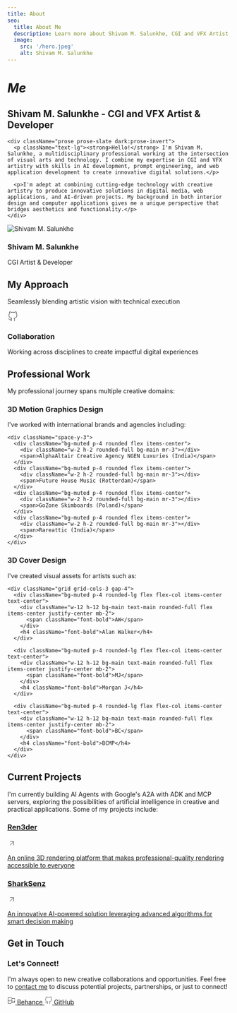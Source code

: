 ```yaml
---
title: About
seo:
  title: About Me
  description: Learn more about Shivam M. Salunkhe, CGI and VFX Artist, AI Developer, Prompt Engineer, and Web App Developer.
  image:
    src: '/hero.jpeg'
    alt: Shivam M. Salunkhe
---
```



# *Me*

<div className="grid grid-cols-1 md:grid-cols-3 gap-8 mb-12">
  <div className="md:col-span-2">
    <h2 className="text-2xl font-serif italic mb-4">Shivam M. Salunkhe - CGI and VFX Artist & Developer</h2>
    
    <div className="prose prose-slate dark:prose-invert">
      <p className="text-lg"><strong>Hello!</strong> I'm Shivam M. Salunkhe, a multidisciplinary professional working at the intersection of visual arts and technology. I combine my expertise in CGI and VFX artistry with skills in AI development, prompt engineering, and web application development to create innovative digital solutions.</p>
      
      <p>I'm adept at combining cutting-edge technology with creative artistry to produce innovative solutions in digital media, web applications, and AI-driven projects. My background in both interior design and computer applications gives me a unique perspective that bridges aesthetics and functionality.</p>
    </div>
  </div>
  
  <div className="bg-muted rounded-lg overflow-hidden relative">
    <Image 
      src="/about.jpeg" 
      alt="Shivam M. Salunkhe" 
      width={400} 
      height={500}
      className="object-cover w-full h-full" 
    />
    <div className="absolute bottom-0 left-0 right-0 bg-gradient-to-t from-black/70 to-transparent p-4">
      <h3 className="text-white font-bold">Shivam M. Salunkhe</h3>
      <p className="text-white/80 text-sm">CGI Artist & Developer</p>
    </div>
  </div>
</div>

## My Approach

<div className="grid grid-cols-1 md:grid-cols-3 gap-6 mb-12">
  <div className="bg-muted p-6 rounded-lg flex flex-col items-center text-center">
    <div className="w-16 h-16 bg-main text-main rounded-full flex items-center justify-center mb-4"></div>
    <p>Seamlessly blending artistic vision with technical execution</p>
  </div>
  
  <div className="bg-muted p-6 rounded-lg flex flex-col items-center text-center">
    <div className="w-16 h-16 bg-main text-main rounded-full flex items-center justify-center mb-4">
      <svg xmlns="http://www.w3.org/2000/svg" width="24" height="24" viewBox="0 0 24 24" fill="none" stroke="currentColor" strokeWidth="2" strokeLinecap="round" strokeLinejoin="round"><path d="M9 19c-5 1.5-5-2.5-7-3m14 6v-3.87a3.37 3.37 0 0 0-.94-2.61c3.14-.35 6.44-1.54 6.44-7A5.44 5.44 0 0 0 20 4.77 5.07 5.07 0 0 0 19.91 1S18.73.65 16 2.48a13.38 13.38 0 0 0-7 0C6.27.65 5.09 1 5.09 1A5.07 5.07 0 0 0 5 4.77a5.44 5.44 0 0 0-1.5 3.78c0 5.42 3.3 6.61 6.44 7A3.37 3.37 0 0 0 9 18.13V22"></path></svg>
    </div>
    <h3 className="text-xl font-bold mb-2">Collaboration</h3>
    <p>Working across disciplines to create impactful digital experiences</p>
  </div>
</div>

## Professional Work

<div className="prose prose-slate dark:prose-invert mb-8">
  <p>My professional journey spans multiple creative domains:</p>
</div>

<div className="grid grid-cols-1 md:grid-cols-2 gap-8 mb-12">
  <div>
    <h3 className="text-xl font-bold border-b border-main pb-2 mb-4">3D Motion Graphics Design</h3>
    <p className="mb-4">I've worked with international brands and agencies including:</p>
    
    <div className="space-y-3">
      <div className="bg-muted p-4 rounded flex items-center">
        <div className="w-2 h-2 rounded-full bg-main mr-3"></div>
        <span>AlphaAltair Creative Agency NGEN Luxuries (India)</span>
      </div>
      <div className="bg-muted p-4 rounded flex items-center">
        <div className="w-2 h-2 rounded-full bg-main mr-3"></div>
        <span>Future House Music (Rotterdam)</span>
      </div>
      <div className="bg-muted p-4 rounded flex items-center">
        <div className="w-2 h-2 rounded-full bg-main mr-3"></div>
        <span>GoZone Skimboards (Poland)</span>
      </div>
      <div className="bg-muted p-4 rounded flex items-center">
        <div className="w-2 h-2 rounded-full bg-main mr-3"></div>
        <span>Rareattic (India)</span>
      </div>
    </div>
  </div>
  
  <div>
    <h3 className="text-xl font-bold border-b border-main pb-2 mb-4">3D Cover Design</h3>
    <p className="mb-4">I've created visual assets for artists such as:</p>
    
    <div className="grid grid-cols-3 gap-4">
      <div className="bg-muted p-4 rounded-lg flex flex-col items-center text-center">
        <div className="w-12 h-12 bg-main text-main rounded-full flex items-center justify-center mb-2">
          <span className="font-bold">AW</span>
        </div>
        <h4 className="font-bold">Alan Walker</h4>
      </div>
      
      <div className="bg-muted p-4 rounded-lg flex flex-col items-center text-center">
        <div className="w-12 h-12 bg-main text-main rounded-full flex items-center justify-center mb-2">
          <span className="font-bold">MJ</span>
        </div>
        <h4 className="font-bold">Morgan J</h4>
      </div>
      
      <div className="bg-muted p-4 rounded-lg flex flex-col items-center text-center">
        <div className="w-12 h-12 bg-main text-main rounded-full flex items-center justify-center mb-2">
          <span className="font-bold">BC</span>
        </div>
        <h4 className="font-bold">BCMP</h4>
      </div>
    </div>
  </div>
</div>

## Current Projects

<div className="prose prose-slate dark:prose-invert mb-6">
  <p>I'm currently building AI Agents with Google's A2A with ADK and MCP servers, exploring the possibilities of artificial intelligence in creative and practical applications. Some of my projects include:</p>
</div>

<div className="grid grid-cols-1 md:grid-cols-2 gap-6 mb-12">
  <a href="https://ren3der.vercel.app/" className="block group">
    <div className="bg-muted p-6 rounded-lg h-full transition-all hover:bg-main hover:text-main">
      <div className="flex justify-between items-center mb-4">
        <h3 className="text-xl font-bold">Ren3der</h3>
        <svg xmlns="http://www.w3.org/2000/svg" width="20" height="20" viewBox="0 0 24 24" fill="none" stroke="currentColor" strokeWidth="2" strokeLinecap="round" strokeLinejoin="round" className="transition-transform group-hover:translate-x-1"><line x1="7" y1="17" x2="17" y2="7"></line><polyline points="7 7 17 7 17 17"></polyline></svg>
      </div>
      <p>An online 3D rendering platform that makes professional-quality rendering accessible to everyone</p>
    </div>
  </a>
  
  <a href="https://github.com/sms03/SharkSenz" className="block group">
    <div className="bg-muted p-6 rounded-lg h-full transition-all hover:bg-main hover:text-main">
      <div className="flex justify-between items-center mb-4">
        <h3 className="text-xl font-bold">SharkSenz</h3>
        <svg xmlns="http://www.w3.org/2000/svg" width="20" height="20" viewBox="0 0 24 24" fill="none" stroke="currentColor" strokeWidth="2" strokeLinecap="round" strokeLinejoin="round" className="transition-transform group-hover:translate-x-1"><line x1="7" y1="17" x2="17" y2="7"></line><polyline points="7 7 17 7 17 17"></polyline></svg>
      </div>
      <p>An innovative AI-powered solution leveraging advanced algorithms for smart decision making</p>
    </div>
  </a>
</div>

## Get in Touch

<div className="bg-muted p-6 rounded-lg mb-8">
  <h3 className="text-xl font-bold mb-4">Let's Connect!</h3>
  <p className="mb-6">I'm always open to new creative collaborations and opportunities. Feel free to <a href="/contact" className="text-main hover:underline">contact me</a> to discuss potential projects, partnerships, or just to connect!</p>
  
  <div className="flex flex-wrap gap-4">
    <a href="https://www.behance.net/SMSXART" className="inline-flex items-center px-4 py-2 bg-main text-main rounded hover:opacity-90">
      <svg xmlns="http://www.w3.org/2000/svg" width="18" height="18" viewBox="0 0 24 24" fill="none" stroke="currentColor" strokeWidth="2" strokeLinecap="round" strokeLinejoin="round" className="mr-2"><path d="M8 3H2v18h7.3c1.5 0 4.5-1.5 4.5-5.5 0-3-2-4.5-3.5-4.5C11.5 11 14 9.5 14 6.5 14 3.5 10.5 3 8 3Z"></path><path d="M10 13H2"></path><path d="M22 9V6h-8"></path><path d="M22 12v6h-8v-6"></path><path d="M22 15h-4"></path></svg>
      <span>Behance</span>
    </a>
    <a href="https://github.com/sms03" className="inline-flex items-center px-4 py-2 bg-main text-main rounded hover:opacity-90">
      <svg xmlns="http://www.w3.org/2000/svg" width="18" height="18" viewBox="0 0 24 24" fill="none" stroke="currentColor" strokeWidth="2" strokeLinecap="round" strokeLinejoin="round" className="mr-2"><path d="M9 19c-5 1.5-5-2.5-7-3m14 6v-3.87a3.37 3.37 0 0 0-.94-2.61c3.14-.35 6.44-1.54 6.44-7A5.44 5.44 0 0 0 20 4.77 5.07 5.07 0 0 0 19.91 1S18.73.65 16 2.48a13.38 13.38 0 0 0-7 0C6.27.65 5.09 1 5.09 1A5.07 5.07 0 0 0 5 4.77a5.44 5.44 0 0 0-1.5 3.78c0 5.42 3.3 6.61 6.44 7A3.37 3.37 0 0 0 9 18.13V22"></path></svg>
      <span>GitHub</span>
    </a>
  </div>
</div>